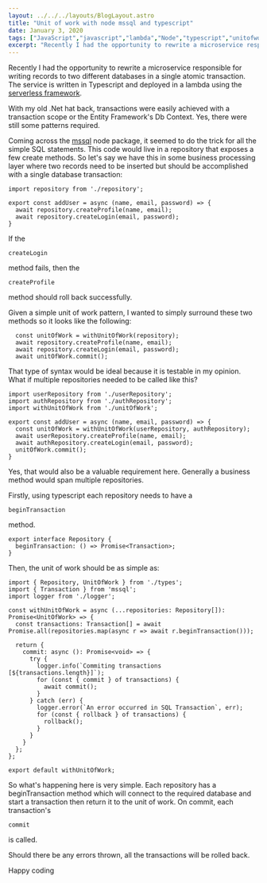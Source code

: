 ```yaml
---
layout: ../../../layouts/BlogLayout.astro
title: "Unit of work with node mssql and typescript"
date: January 3, 2020
tags: ["JavaScript","javascript","lambda","Node","typescript","unitofwork"]
excerpt: "Recently I had the opportunity to rewrite a microservice responsible for writing records to two different databases in a single atomic transaction. The servi..."
---
```


Recently I had the opportunity to rewrite a microservice responsible for writing records to two different databases in a single atomic transaction. The service is written in Typescript and deployed in a lambda using the [serverless framework](http://serverless.com).

With my old .Net hat back, transactions were easily achieved with a transaction scope or the Entity Framework's Db Context. Yes, there were still some patterns required.

Coming across the [mssql](https://www.npmjs.com/package/mssql) node package, it seemed to do the trick for all the simple SQL statements. This code would live in a repository that exposes a few create methods. So let's say we have this in some business processing layer where two records need to be inserted but should be accomplished with a single database transaction:

```
import repository from './repository';

export const addUser = async (name, email, password) => {
  await repository.createProfile(name, email);
  await repository.createLogin(email, password);
}
```

If the 
```
createLogin
```
 method fails, then the 
```
createProfile
```
 method should roll back successfully.

Given a simple unit of work pattern, I wanted to simply surround these two methods so it looks like the following:

```
  const unitOfWork = withUnitOfWork(repository);
  await repository.createProfile(name, email);
  await repository.createLogin(email, password);
  await unitOfWork.commit();
```

That type of syntax would be ideal because it is testable in my opinion. What if multiple repositories needed to be called like this?

```
import userRepository from './userRepository';
import authRepository from './authRepository';
import withUnitOfWork from './unitOfWork';

export const addUser = async (name, email, password) => {
  const unitOfWork = withUnitOfWork(userRepository, authRepository);
  await userRepository.createProfile(name, email);
  await authRepository.createLogin(email, password);
  unitOfWork.commit();
}
```

Yes, that would also be a valuable requirement here. Generally a business method would span multiple repositories.

Firstly, using typescript each repository needs to have a 
```
beginTransaction
```
 method.

```
export interface Repository {
  beginTransaction: () => Promise<Transaction>;
}
```

Then, the unit of work should be as simple as:

```
import { Repository, UnitOfWork } from './types';
import { Transaction } from 'mssql';
import logger from './logger';

const withUnitOfWork = async (...repositories: Repository[]): Promise<UnitOfWork> => {
  const transactions: Transaction[] = await Promise.all(repositories.map(async r => await r.beginTransaction()));

  return {
    commit: async (): Promise<void> => {
      try {
        logger.info(`Commiting transactions [${transactions.length}]`);
        for (const { commit } of transactions) {
          await commit();
        }
      } catch (err) {
        logger.error(`An error occurred in SQL Transaction`, err);
        for (const { rollback } of transactions) {
          rollback();
        }
      }
    }
  };
};

export default withUnitOfWork;
```

So what's happening here is very simple. Each repository has a beginTransaction method which will connect to the required database and start a transaction then return it to the unit of work. On commit, each transaction's 
```
commit
```
 is called.

Should there be any errors thrown, all the transactions will be rolled back.

Happy coding
